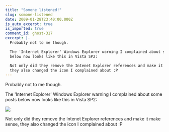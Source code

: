 ```yaml
---
title: "Somone listened!"
slug: somone-listened
date: 2009-01-28T23:40:00.000Z
is_auto_excerpt: true
is_imported: true
comment_id: ghost-317
excerpt: |-
  Probably not to me though.

  The 'Internet Explorer' Windows Explorer warning I complained about some posts
  below now looks like this in Vista SP2:

  Not only did they remove the Intenet Explorer references and make it make sense,
  they also changed the icon I complained about :P
---
```


Probably not to me though.

The 'Internet Explorer' Windows Explorer warning I complained about some posts
below now looks like this in Vista SP2:

![](./listened.png)

Not only did they remove the Intenet Explorer references and make it make sense,
they also changed the icon I complained about :P
